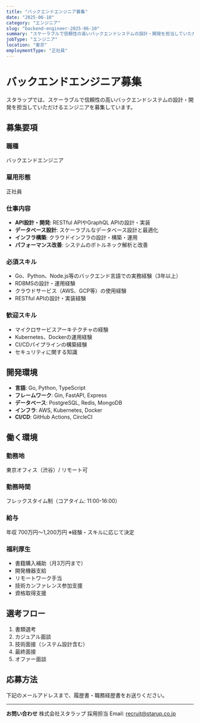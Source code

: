 ```yaml
---
title: "バックエンドエンジニア募集"
date: "2025-06-10"
category: "エンジニア"
slug: "backend-engineer-2025-06-10"
summary: "スケーラブルで信頼性の高いバックエンドシステムの設計・開発を担当していただけるエンジニアを募集しています。"
jobType: "エンジニア"
location: "東京"
employmentType: "正社員"
---
```


# バックエンドエンジニア募集

スタラップでは、スケーラブルで信頼性の高いバックエンドシステムの設計・開発を担当していただけるエンジニアを募集しています。

## 募集要項

### 職種
バックエンドエンジニア

### 雇用形態
正社員

### 仕事内容

- **API設計・開発**: RESTful APIやGraphQL APIの設計・実装
- **データベース設計**: スケーラブルなデータベース設計と最適化
- **インフラ構築**: クラウドインフラの設計・構築・運用
- **パフォーマンス改善**: システムのボトルネック解析と改善

### 必須スキル

- Go、Python、Node.js等のバックエンド言語での実務経験（3年以上）
- RDBMSの設計・運用経験
- クラウドサービス（AWS、GCP等）の使用経験
- RESTful APIの設計・実装経験

### 歓迎スキル

- マイクロサービスアーキテクチャの経験
- Kubernetes、Dockerの運用経験
- CI/CDパイプラインの構築経験
- セキュリティに関する知識

## 開発環境

- **言語**: Go, Python, TypeScript
- **フレームワーク**: Gin, FastAPI, Express
- **データベース**: PostgreSQL, Redis, MongoDB
- **インフラ**: AWS, Kubernetes, Docker
- **CI/CD**: GitHub Actions, CircleCI

## 働く環境

### 勤務地
東京オフィス（渋谷）/ リモート可

### 勤務時間
フレックスタイム制（コアタイム: 11:00-16:00）

### 給与
年収 700万円〜1,200万円
※経験・スキルに応じて決定

### 福利厚生

- 書籍購入補助（月3万円まで）
- 開発機器支給
- リモートワーク手当
- 技術カンファレンス参加支援
- 資格取得支援

## 選考フロー

1. 書類選考
2. カジュアル面談
3. 技術面接（システム設計含む）
4. 最終面接
5. オファー面談

## 応募方法

下記のメールアドレスまで、履歴書・職務経歴書をお送りください。

---

**お問い合わせ**
株式会社スタラップ
採用担当
Email: recruit@starup.co.jp
